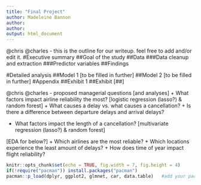 ```yaml
---
title: "Final Project"
author: Madeleine Bannon
author: 
author: 
output: html_document
---
```

@chris @charles - this is the outline for our writeup. feel free to add and/or edit it. 
#Executive summary
##Goal of the study
##Data
###Data cleanup and extraction
###Predictor variables
##Findings

#Detailed analysis
##Model 1 [to be filled in further]
##Model 2 [to be filled in further]
#Appendix
##Exhibit 1
##Exhibit [##]

@chris @charles - proposed managerial  questions [and analyses]
+ What factors impact airline reliability the most? [logistic regression (lasso?) & random forest]
  + What causes a delay vs. what causes a cancellation?
  + Is there a difference between departure delays and arrival delays?

+ What factors impact the length of a cancellation? [multivariate regression (lasso?) & random forest]

[EDA for below?]
+ Which airlines are the most reliable?
+ Which locations experience the least amount of delays?
+ How does time of year impact flight reliability?
 
```r
knitr::opts_chunk$set(echo = TRUE, fig.width = 7, fig.height = 4)
if(!require("pacman")) install.packages("pacman")
pacman::p_load(dplyr, ggplot2, glmnet, car, data.table)   #add your packages here
```

```r


```

```r

```

